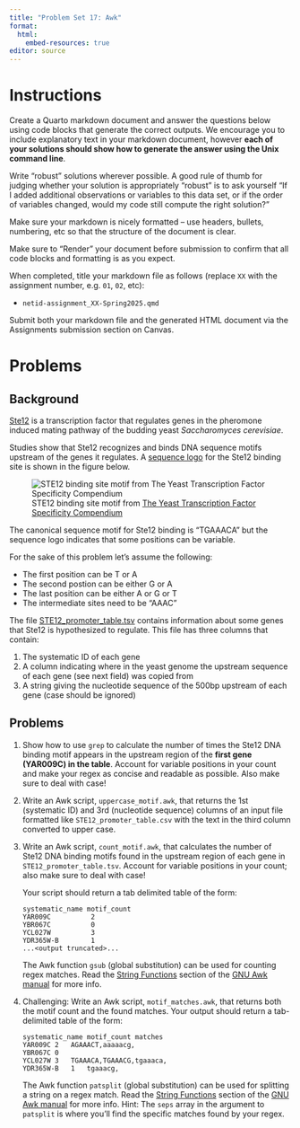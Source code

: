 ```yaml
---
title: "Problem Set 17: Awk"
format: 
  html:
    embed-resources: true
editor: source
---
```


# Instructions


Create a Quarto markdown document and answer the questions below using code blocks that generate the correct outputs. We encourage you to include explanatory text in your markdown document, however **each of your solutions should show how to generate the answer using the Unix command line**. 

Write "robust" solutions wherever possible. A good rule of thumb for judging whether your solution is appropriately "robust" is to ask yourself "If I added additional observations or variables to this data set, or if the order of variables changed, would my code still compute the right solution?"

Make sure your markdown is nicely formatted -- use headers, bullets, numbering, etc so that the structure of the document is clear.

Make sure to "Render" your document before submission to confirm that all code blocks and formatting is as you expect.

When completed, title your markdown file as follows (replace `XX` with the assignment number, e.g. `01`, `02`, etc):

-   `netid-assignment_XX-Spring2025.qmd`

Submit both your markdown file and the generated HTML document via the Assignments submission section on Canvas.


# Problems

## Background

[Ste12](https://www.yeastgenome.org/locus/S000001126) is a transcription factor that regulates genes in the pheromone induced mating pathway of the budding yeast *Saccharomyces cerevisiae*.

Studies show that Ste12 recognizes and binds DNA sequence motifs upstream of the genes it regulates.  A [sequence logo](http://users.fred.net/tds/lab/how.to.read.sequence.logos/) for the Ste12 binding site is shown in the figure below.

![STE12 binding site motif from [The Yeast Transcription Factor Specificity Compendium](http://yetfasco.ccbr.utoronto.ca/)](./STE12-motif.png)

The canonical sequence motif for Ste12 binding is "TGAAACA" but the sequence logo indicates that some positions can be variable.  

For the sake of this problem let's assume the following: 

  - The first position can be T or A
  - The second postion  can be either G or A
  - The last position can be either A or G or T
  - The intermediate sites need to be "AAAC"
  
The file [STE12_promoter_table.tsv](https://github.com/Bio724D/Bio724D_2023_2024/raw/main/data/STE12_promoter_table.tsv)  contains information about some genes that Ste12 is hypothesized to regulate. This file has three columns that contain:

1. The systematic ID of each gene
2. A column indicating where in the yeast genome the upstream sequence of each gene (see next field) was copied from
3. A string giving the nucleotide sequence of the 500bp upstream of each gene (case should be ignored)


## Problems

1.  Show how to use `grep` to calculate the number of times the Ste12 DNA binding motif appears in the upstream region of the **first gene (YAR009C) in the table**. Account for variable positions in your count and make your regex as concise and readable as possible. Also make sure to deal with case!

2. Write an Awk script, `uppercase_motif.awk`, that returns the 1st (systematic ID) and 3rd (nucleotide sequence) columns of an input file formatted like `STE12_promoter_table.csv` with the text in the third column converted to upper case.

3. Write an Awk script, `count_motif.awk`, that calculates the number of  Ste12 DNA binding motifs found in the upstream region of each gene in `STE12_promoter_table.tsv`. Account for variable positions in your count; also make sure to deal with case! 

    Your script should return a tab delimited table of the form:

    ```
    systematic_name motif_count
    YAR009C          2
    YBR067C          0
    YCL027W          3
    YDR365W-B        1
    ...<output truncated>...
    ```

    The Awk function `gsub` (global substitution) can be used for counting regex matches. Read the [String Functions](https://www.gnu.org/software/gawk/manual/html_node/String-Functions.html) section of the [GNU Awk manual](https://www.gnu.org/software/gawk/manual/gawk.html) for more info.

4. Challenging: Write an Awk script, `motif_matches.awk`, that returns both the motif count and the found matches.  Your output should return a tab-delimited table of the form:

    ```
    systematic_name	motif_count	matches
    YAR009C	2	AGAAACT,aaaaacg,
    YBR067C	0	
    YCL027W	3	TGAAACA,TGAAACG,tgaaaca,
    YDR365W-B	1	tgaaacg,
    ```

    The Awk function `patsplit` (global substitution) can be used for splitting a string on a regex match. Read the [String Functions](https://www.gnu.org/software/gawk/manual/html_node/String-Functions.html) section of the [GNU Awk manual](https://www.gnu.org/software/gawk/manual/gawk.html) for more info. Hint: The `seps` array in the argument to `patsplit` is where you'll find the specific matches found by your regex.

